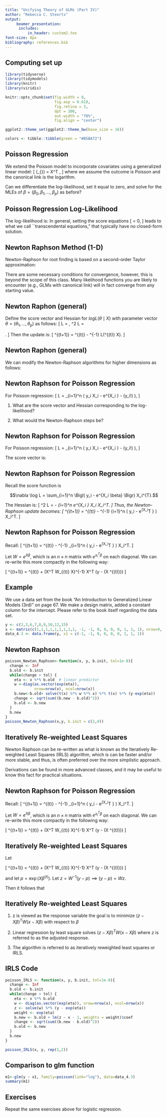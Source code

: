 ```yaml
---
title: "Unifying Theory of GLMs (Part IV)"
author: "Rebecca C. Steorts"
output: 
     beamer_presentation:
      includes: 
          in_header: custom2.tex
font-size: 8px
bibliography: references.bib
---
```


## Computing set up

```r
library(tidyverse)
library(tidymodels)
library(knitr)
library(viridis)

knitr::opts_chunk$set(fig.width = 8,
                      fig.asp = 0.618, 
                      fig.retina = 3, 
                      dpt = 300, 
                      out.width = "70%",
                      fig.align = "center")

ggplot2::theme_set(ggplot2::theme_bw(base_size = 16))

colors <- tibble::tibble(green = "#B5BA72")
```



## Poisson Regression

We extend the Poisson model to incorporate covariates using a generalized linear model:
\[
\log\bigl(\underbrace{E(Y \mid X)}_{\lambda}\bigr) = X^T \beta,
\]
where we assume the outcome is Poisson and the canonical link is the logarithm.

\vspace*{1em}

\textbf{Question:} Can we differentiate the log-likelihood, set it equal to zero, and solve for the MLEs of $\beta = (\beta_0, \beta_1, \dots, \beta_p)$ as before?

## Poisson Regression Log-Likelihood

The log-likelihood is:
\begin{align}
\log L &=  \sum_{i=1}^n \Bigl( y_i \log \lambda - \lambda - \log (y_i!) \Bigr) \\
&= \sum_{i=1}^n \Bigl( y_i X_i^T \beta - e^{X_i^T \beta} - \log (y_i!) \Bigr).
\end{align}
In general, setting the score equations
\[
\frac{\partial \log L}{\partial \beta_j} = 0,
\]
leads to what we call ``transcendental equations," that typically have no closed-form solution.

## Newton Raphson Method (1-D)

Newton-Raphson for root finding is based on a second-order Taylor approximation:

\begin{enumerate}
  \item Start with an initial guess $\theta^{(0)}$.
  \item Iterate:
  \[
  \theta^{(t+1)} = \theta^{(t)} - \frac{f'(\theta^{(t)})}{f''(\theta^{(t)})}.
  \]
  \item Stop when a convergence criterion is satisfied.
\end{enumerate}

There are some necessary conditions for convergence, however, this is beyond the scope of this class. Many likelihood functions you are
likely to encounter (e.g., GLMs with canonical link) will in fact
converge from any starting value.

## Newton Raphon (general)

 Define the score vector and Hessian for $log L(\theta \mid X)$ with parameter vector $\theta = (\theta_1,\dots,\theta_p)$ as follows:
\[
\nabla \log L =
\begin{pmatrix}
\frac{\partial \log L}{\partial \theta_1}\\[1mm]
\vdots\\[1mm]
\frac{\partial \log L}{\partial \theta_p}
\end{pmatrix},\quad
\nabla^2 \log L =
\begin{pmatrix}
\frac{\partial^2 \log L}{\partial \theta_1^2} & \cdots & \frac{\partial^2 \log L}{\partial \theta_1\theta_p}\\[1mm]
\vdots & \ddots & \vdots\\[1mm]
\frac{\partial^2 \log L}{\partial \theta_p\theta_1} & \cdots & \frac{\partial^2 \log L}{\partial \theta_p^2}
\end{pmatrix}.
\]
Then the update is:
\[
\theta^{(t+1)} = \theta^{(t)} - \Bigl[\nabla^2 \log L(\theta^{(t)} \mid X)\Bigr]^{-1} \nabla \log L(\theta^{(t)} \mid X).
\]

## Newton Raphon (general)

We can modify the Newton-Raphson algorithms for higher dimensions as follows:

\begin{enumerate}
\item Start with an initial guess $\theta^{(0)}$.
\item Iterate \[
\theta^{(t+1)} = \theta^{(t)} - \Bigl[\nabla^2 \log L(\theta^{(t)} \mid X)\Bigr]^{-1} \nabla \log L(\theta^{(t)} \mid X).
\]
\item Stop when convergence criterion is satisfied. 
\end{enumerate}

## Newton Raphson for Poisson Regression

For Poisson regression:
\[
\log L = \sum_{i=1}^n \Bigl( y_i X_i \beta - e^{X_i \beta} - \log (y_i!) \Bigr),
\]

1. What are the score vector and Hessian corresponding to the log-likelihood? 

2. What would the Newton-Raphson steps be?

## Newton Raphson for Poisson Regression

For Poisson regression:
\[
\log L = \sum_{i=1}^n \Bigl( y_i X_i \beta - e^{X_i \beta} - \log (y_i!) \Bigr),
\]

The score vector is:
\begin{align}
\nabla \log L &= \sum_{i=1}^n \Bigl( y_i X_i - e^{X_i \beta} X_i \Bigr)\\
&= \sum_{i=1}^n X_i \Bigl( y_i - e^{X_i \beta} \Bigr)\\
&= \sum_{i=1}^n \Bigl( y_i - e^{X_i \beta} \Bigr) X_i^{T}
\end{align}

## Newton Raphson for Poisson Regression

Recall the score function is 

$$\nabla \log L = \sum_{i=1}^n \Bigl( y_i - e^{X_i \beta} \Bigr) X_i^{T}.$$

The Hessian is:
\[
\nabla^2 \log L = - \sum_{i=1}^n e^{X_i \beta} X_i X_i^T.
\]
Thus, the Newton-Raphson update becomes:
\[
\beta^{(t+1)} = \beta^{(t)} - \Bigl[-\sum_{i=1}^n e^{X_i^T \beta} X_i X_i^T\Bigr]^{-1} \sum_{i=1}^n \Bigl( y_i - e^{X_i^T \beta} \Bigr) X_i^T.
\]

## Newton Raphson for Poisson Regression

Recall:
\[
\beta^{(t+1)} = \beta^{(t)} - \Bigl[-\sum_{i=1}^n e^{X_i^T \beta^{(t)}} X_i X_i^T\Bigr]^{-1} \sum_{i=1}^n \Bigl( y_i - e^{X_i^T \beta} \Bigr) X_i^T.
\]

Let $W = e^{X\beta}$, which is an $n \times n$ matrix with $e^{x_i^T \beta}$ on each diagonal. We can re-write this more compactly in the following way: 


\[
\beta^{(t+1)} = \beta^{(t)} + (X^T W_{(t)} X)^{-1} X^T (y - \exp(X \beta^{(t)}))
\]


## Example

We use a data set from the book "An Introduction to Generalized Linear Models (3rd)" on page 67. We make a design matrix, added a constant column for the intercept. Please refer to the book itself regarding the data set. 

\tiny
```r
y <- c(2,3,6,7,8,9,10,12,15)
x <- matrix(c(1,1,1,1,1,1,1,1,1, -1, -1, 0, 0, 0, 0, 1, 1, 1), nrow=9, ncol=2)
data_4.3 <- data.frame(y, x1 = c(-1, -1, 0, 0, 0, 0, 1, 1, 1))
```


## Newton Raphson

\footnotesize
```r
poisson_Newton_Raphson<-function(x, y, b.init, tol=1e-8){
  change <- Inf
  b.old <- b.init
  while(change > tol) {
    eta <- x %*% b.old  # linear predictor
    w <-diag(as.vector(exp(eta)), 
             nrow=nrow(x), ncol=nrow(x))
    b.new<-b.old+ solve(t(x) %*% w %*% x) %*% t(x) %*% (y-exp(eta))
    change <- sqrt(sum((b.new - b.old)^2))
    b.old <- b.new
  }
  b.new
}
poisson_Newton_Raphson(x,y, b.init = c(2,4))
```

## Iteratively Re-weighted Least Squares

Newton Raphson can be re-written as what is known as the Iteratively Re-weighted Least Squares (IRLS) algorithm, which is can be faster and/or more stable, and thus, is often preferred over the more simplistic approach. 

Derivations can be found in more advanced classes, and it may be useful to know this fact for practical situations. 

## Newton Raphson for Poisson Regression

Recall:
\[
\beta^{(t+1)} = \beta^{(t)} - \Bigl[-\sum_{i=1}^n e^{X_i^T \beta^{(t)}} X_i X_i^T\Bigr]^{-1} \sum_{i=1}^n \Bigl( y_i - e^{X_i^T \beta} \Bigr) X_i^T.
\]

Let $W = e^{X\beta}$, which is an $n \times n$ matrix with $e^{x_i^T \beta}$ on each diagonal. We can re-write this more compactly in the following way: 


\[
\beta^{(t+1)} = \beta^{(t)} + (X^T W_{(t)} X)^{-1} X^T (y - \exp(X \beta^{(t)}))
\]

## Iteratively Re-weighted Least Squares

Let 

\[
\beta^{(t+1)} = \beta^{(t)} + (X^T W_{(t)} X)^{-1} X^T (y - \exp(X \beta^{(t)}))
\]

and let $p = \exp(X \beta^{(t)}).$ Let $z = W^{-1}(y - p) \implies (y-p) = Wz.$

Then it follows that

\begin{align}
\beta^{(t+1)} &= \beta^{(t)} + (X^T W_{(t)} X^T)^{-1} X^T (y - p) \\
&= \beta^{(t)} + (X^T W_{(t)} X^T)^{-1} X^T Wz
\end{align}

## Iteratively Re-weighted Least Squares

1. z is viewed as the response variable the goal is to minimize $(z - X\beta)^T W (x - X\beta)$ with respect to $\beta$

2. Linear regression by least square solves $(z - X\beta)^T W (x - X\beta)$ where $z$ is referred to as the adjusted response. 

3. The algorithm is referred to as iteratively reweighted least squares or IRLS.

## IRLS Code

\footnotesize
```r
poisson_IRLS <- function(x, y, b.init, tol=1e-8){
  change <- Inf
  b.old <- b.init
  while(change > tol) {
    eta <- x %*% b.old
    w <- diag(as.vector(exp(eta)), nrow=nrow(x), ncol=nrow(x))
    z <- solve(w) %*% (y - exp(eta))
    weight <- exp(eta)
    b.new <- b.old + lm(z ~ x - 1, weights = weight)$coef
    change <- sqrt(sum((b.new - b.old)^2))
    b.old <- b.new
  }
  b.new
}

poisson_IRLS(x, y, rep(1,2))
```


## Comparison to glm function

\tiny
```r
m1<-glm(y ~ x1, family=poisson(link="log"), data=data_4.3)
summary(m1)
```

## Exercises

Repeat the same exercises above for logistic regression.



